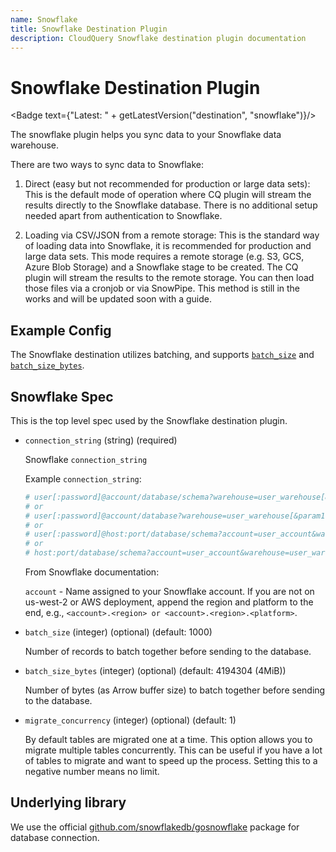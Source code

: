 ```yaml
---
name: Snowflake
title: Snowflake Destination Plugin
description: CloudQuery Snowflake destination plugin documentation
---
```

# Snowflake Destination Plugin


<Badge text={"Latest: " + getLatestVersion("destination", "snowflake")}/>

The snowflake plugin helps you sync data to your Snowflake data warehouse.

There are two ways to sync data to Snowflake:

1. Direct (easy but not recommended for production or large data sets): This is the default mode of operation where CQ plugin will stream the results directly to the Snowflake database. There is no additional setup needed apart from authentication to Snowflake.

2. Loading via CSV/JSON from a remote storage: This is the standard way of loading data into Snowflake, it is recommended for production and large data sets. This mode requires a remote storage (e.g. S3, GCS, Azure Blob Storage) and a Snowflake stage to be created. The CQ plugin will stream the results to the remote storage. You can then load those files via a cronjob or via SnowPipe. This method is still in the works and will be updated soon with a guide.

## Example Config

<Configuration />

The Snowflake destination utilizes batching, and supports [`batch_size`](/docs/reference/destination-spec#batch_size) and [`batch_size_bytes`](/docs/reference/destination-spec#batch_size_bytes).

## Snowflake Spec

This is the top level spec used by the Snowflake destination plugin.

- `connection_string` (string) (required)

  Snowflake `connection_string`

  Example `connection_string`:

  ```yaml copy
  # user[:password]@account/database/schema?warehouse=user_warehouse[&param1=value1&paramN=valueN]
  # or
  # user[:password]@account/database?warehouse=user_warehouse[&param1=value1&paramN=valueN]
  # or
  # user[:password]@host:port/database/schema?account=user_account&warehouse=user_warehouse[&param1=value1&paramN=valueN]
  # or
  # host:port/database/schema?account=user_account&warehouse=user_warehouse[&param1=value1&paramN=valueN]
  ```

  From Snowflake documentation:

  `account` - Name assigned to your Snowflake account. If you are not on us-west-2 or AWS deployment, append the region and platform to the end, e.g., `<account>.<region> or <account>.<region>.<platform>`.


- `batch_size` (integer) (optional) (default: 1000)

  Number of records to batch together before sending to the database.

- `batch_size_bytes` (integer) (optional) (default: 4194304 (4MiB))

  Number of bytes (as Arrow buffer size) to batch together before sending to the database.

- `migrate_concurrency` (integer) (optional) (default: 1)

  By default tables are migrated one at a time. This option allows you to migrate multiple tables concurrently. This can be useful if you have a lot of tables to migrate and want to speed up the process.
  Setting this to a negative number means no limit.

## Underlying library

We use the official [github.com/snowflakedb/gosnowflake](https://github.com/snowflakedb/gosnowflake) package for database connection.
